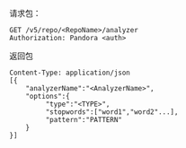 请求包：

```
GET /v5/repo/<RepoName>/analyzer
Authorization: Pandora <auth>
```

返回包
```
Content-Type: application/json
[{
    "analyzerName":"<AnalyzerName>",
    "options":{
         "type":"<TYPE>",
         "stopwords":["word1","word2"...],
         "pattern":"PATTERN"
    }
}]
```